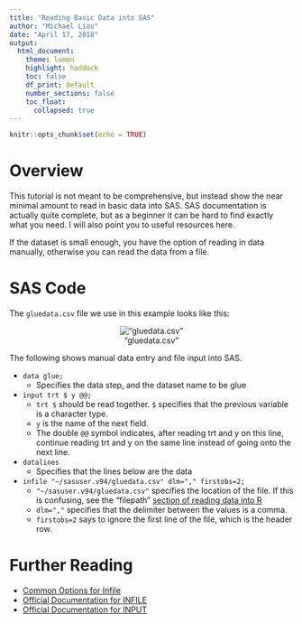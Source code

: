 ```yaml
---
title: "Reading Basic Data into SAS"
author: "Michael Liou"
date: "April 17, 2018"
output:
  html_document:
    theme: lumen
    highlight: haddock
    toc: false
    df_print: default
    number_sections: false
    toc_float:
      collapsed: true
---
```


```r
knitr::opts_chunk$set(echo = TRUE)
```

# Overview

This tutorial is not meant to be comprehensive, but instead show the near minimal amount to read in basic data into SAS. SAS documentation is actually quite complete, but as a beginner it can be hard to find exactly what you need. I will also point you to useful resources here.

If the dataset is small enough, you have the option of reading in data manually, otherwise you can read the data from a file.

# SAS Code

The `gluedata.csv` file we use in this example looks like this:


<center> !["gluedata.csv"](images/gluedatacsv.png) </center>

The following shows manual data entry and file input into SAS.


<script src="https://gist.github.com/lioumens/9ae1c1ef6178311a90e60710a5bfca91.js"></script>

* `data glue;`
    - Specifies the data step, and the dataset name to be glue
* `input trt $ y @@;` 
    - `trt $` should be read together. `$` specifies that the previous variable is a character type. 
    - `y` is the name of the next field.
    - The double `@@` symbol indicates, after reading trt and y on this line, continue reading trt and y on the same line instead of going onto the next line.
* `datalines`
    - Specifies that the lines below are the data
* `infile "~/sasuser.v94/gluedata.csv" dlm="," firstobs=2;`
    - `"~/sasuser.v94/gluedata.csv"` specifies the location of the file. If this is confusing, see the "filepath" [section of reading data into R](reading_in_data.html#file_paths)
    - `dlm=","` specifies that the delimiter between the values is a comma.
    - `firstobs=2` says to ignore the first line of the file, which is the header row.
  
  
# Further Reading

* [Common Options for Infile](https://stats.idre.ucla.edu/sas/faq/what-are-some-common-options-for-the-infile-statement-in-sas/)
* [Official Documentation for INFILE](http://documentation.sas.com/?activeCdc=pgmsascdc&cdcId=sasstudiocdc&cdcVersion=3.7&docsetId=lestmtsref&docsetTarget=n1rill4udj0tfun1fvce3j401plo.htm&locale=en#)
* [Official Documentation for INPUT](http://documentation.sas.com/?activeCdc=pgmsascdc&cdcId=sasstudiocdc&cdcVersion=3.7&docsetId=lestmtsref&docsetTarget=n0oaql83drile0n141pdacojq97s.htm&locale=en&docsetVersion=9.4)
